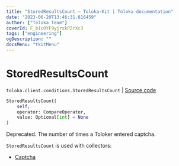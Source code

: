 ```yaml
---
title: "StoredResultsCount — Toloka-Kit | Toloka documentation"
date: "2023-06-20T13:46:31.816459"
author: ["Toloka Team"]
coverId: F_bIcOYF9yjrxkPZrXc3
tags: ["engineering"]
ogDescription: ""
docsMenu: "tkitMenu"
---
```


# StoredResultsCount

`toloka.client.conditions.StoredResultsCount` | [Source code](https://github.com/Toloka/toloka-kit/blob/v1.2.0/src/client/conditions.py#L319)

```python
StoredResultsCount(
    self,
    operator: CompareOperator,
    value: Optional[int] = None
)
```

Deprecated. The number of times a Toloker entered captcha.

`StoredResultsCount` is used with collectors:
- [Captcha](/docs/toloka-kit/reference/toloka.client.collectors.Captcha)